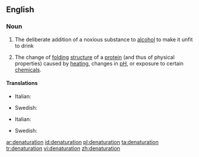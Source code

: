 ==English==
{{wikipedia}}

===Noun===
{{en-noun}}

# The deliberate addition of a noxious substance to [[alcohol]] to make it unfit to drink
# {{context|biochemistry}} The change of [[folding]] [[structure]] of a [[protein]] (and thus of physical properties) caused by [[heating]], changes in [[pH]], or exposure to certain [[chemical]]s.

====Translations====
{{trans-top|addition of a noxious substance to alcohol}}
* Italian: {{t-|it|denaturazione|f}}
{{trans-mid}}
* Swedish: {{t-|sv|denaturering|c}}
{{trans-bottom}}

{{trans-top|change of folding structure of a protein}}
* Italian: {{t-|it|denaturazione|f}}
{{trans-mid}}
* Swedish: {{t-|sv|denaturering|c}}
{{trans-bottom}}

[[ar:denaturation]]
[[id:denaturation]]
[[pl:denaturation]]
[[ta:denaturation]]
[[tr:denaturation]]
[[vi:denaturation]]
[[zh:denaturation]]